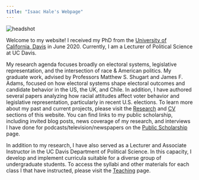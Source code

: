 ```yaml
---
title: "Isaac Hale's Webpage"
---
```


<head>

<title>Isaac Hale's Website</title>

<!-- Global site tag (gtag.js) - Google Analytics -->
<script async src="https://www.googletagmanager.com/gtag/js?id=UA-140699540-1"></script>
<script>
  window.dataLayer = window.dataLayer || [];
  function gtag(){dataLayer.push(arguments);}
  gtag('js', new Date());

  gtag('config', 'UA-140699540-1');
</script>
</head>


<img src="headshot.jpg" alt="headshot">

Welcome to my website! I received my PhD from the <a href="https://ps.ucdavis.edu/">University of California, Davis</a> in June 2020. Currently, I am a Lecturer of Political Science at UC Davis.

My research agenda focuses broadly on electoral systems, legislative representation, and the intersection of race & American politics. My graduate work, advised by Professors Matthew S. Shugart and James F. Adams, focused on how electoral systems shape electoral outcomes and candidate behavior in the US, the UK, and Chile. In addition, I have authored several papers analyzing how racial attitudes affect voter behavior and legislative representation, particularly in recent U.S. elections. To learn more about my past and current projects, please visit the <a href="https://www.isaacdhale.com/research.html">Research</a> and <a href="https://www.isaacdhale.com/cv.html">CV</a> sections of this website. You can find links to my public scholarship, including invited blog posts, news coverage of my research, and interviews I have done for podcasts/television/newspapers on the <a href="https://www.isaacdhale.com/media.html">Public Scholarship</a> page.
 
In addition to my research, I have also served as a Lecturer and Associate Instructor in the UC Davis Department of Political Science. In this capacity, I develop and implement curricula suitable for a diverse group of undergraduate students. To access the syllabi and other materials for each class I that have instructed, please visit the <a href= "https://www.isaacdhale.com/teaching.html">Teaching</a> page.

</html>